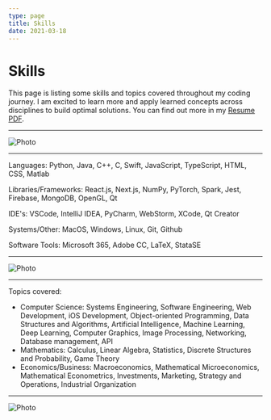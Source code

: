 ```yaml
---
type: page
title: Skills
date: 2021-03-18
---
```


# Skills

This page is listing some skills and topics covered throughout my coding journey.
I am excited to learn more and apply learned concepts across disciplines to build optimal solutions.
You can find out more in my [Resume PDF](https://drive.google.com/file/d/14AqNL2MMT_UcSgGh71WNMrJTm2qjh2YL/view?usp=sharing).


---

<Image
    src="/images/iraa.jpeg"
    alt="Photo"
    width={6000}
    height={2420}
    priority
    className="next-image"
/>

---

Languages:
Python, Java, C++, C, Swift, JavaScript, TypeScript, HTML, CSS, Matlab

Libraries/Frameworks:
React.js, Next.js, NumPy, PyTorch, Spark, Jest, Firebase, MongoDB, OpenGL, Qt

IDE's:
VSCode, IntelliJ IDEA, PyCharm, WebStorm, XCode, Qt Creator

Systems/Other:
MacOS, Windows, Linux, Git, Github

Software Tools:
Microsoft 365, Adobe CC, LaTeX, StataSE

---

<Image
    src="/images/race.jpeg"
    alt="Photo"
    width={5048}
    height={1476}
    priority
    className="next-image"
/>

---

Topics covered:
- Computer Science: Systems Engineering, Software Engineering, Web Development, iOS Development,
Object-oriented Programming, Data Structures and Algorithms, Artificial Intelligence, Machine Learning,
Deep Learning, Computer Graphics, Image Processing, Networking, Database management, API
- Mathematics: Calculus, Linear Algebra, Statistics, Discrete Structures and Probability, Game Theory
- Economics/Business: Macroeconomics, Mathematical Microeconomics, Mathematical Econometrics, Investments,
Marketing, Strategy and Operations, Industrial Organization

---

<Image
    src="/images/hen.jpeg"
    alt="Photo"
    width={5616}
    height={2159}
    priority
    className="next-image"
/>




